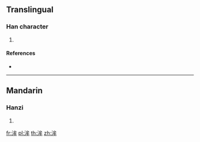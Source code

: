 ==Translingual==

===Han character===
{{Han char|rn=85|rad=水|as=06|sn=9|four=33150|canj=EIHQ}}

# {{defn|Han|sort=水06}}

====References====
* {{Han ref|kx=0621.020|dkj=17389|dj=1017.020|hdz=31618.030|uh=6D20|ud=27936|bh=CFA8|bd=53160}}

----

==Mandarin==

===Hanzi===
{{cmn-hanzi|pin=[[móu]] ([[mou2]]), [[w]] (wu)|wg=mou<sup>2</sup>, <sup>u</sup>}}

# {{defn|lang=cmn|sort=水06}}

[[fr:洠]]
[[pl:洠]]
[[th:洠]]
[[zh:洠]]